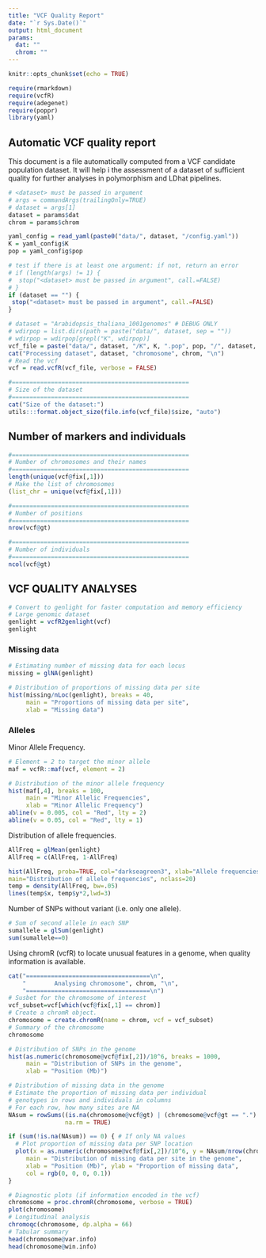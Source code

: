 ```yaml
---
title: "VCF Quality Report"
date: "`r Sys.Date()`"
output: html_document
params:
  dat: ""
  chrom: ""
---
```


```r
knitr::opts_chunk$set(echo = TRUE)
```

```r
require(rmarkdown)
require(vcfR)
require(adegenet)
require(poppr)
library(yaml)
```


## Automatic VCF quality report

This document is a file automatically computed from a VCF candidate population dataset. It will help i the assessment of a dataset of sufficient quality for further analyses in polymorphism and LDhat pipelines.


```r
# <dataset> must be passed in argument
# args = commandArgs(trailingOnly=TRUE)
# dataset = args[1]
dataset = params$dat
chrom = params$chrom

yaml_config = read_yaml(paste0("data/", dataset, "/config.yaml"))
K = yaml_config$K
pop = yaml_config$pop

# test if there is at least one argument: if not, return an error
# if (length(args) != 1) {
#  stop("<dataset> must be passed in argument", call.=FALSE)
# }
if (dataset == "") {
 stop("<dataset> must be passed in argument", call.=FALSE)
}

# dataset = "Arabidopsis_thaliana_1001genomes" # DEBUG ONLY
# wdirpop = list.dirs(path = paste("data/", dataset, sep = ""))
# wdirpop = wdirpop[grepl("K", wdirpop)]
vcf_file = paste("data/", dataset, "/K", K, ".pop", pop, "/", dataset, ".chromosome.", chrom, ".ldhat.vcf.gz", sep = "")
cat("Processing dataset", dataset, "chromosome", chrom, "\n")
# Read the vcf
vcf = read.vcfR(vcf_file, verbose = FALSE)

#==================================================
# Size of the dataset
#==================================================
cat("Size of the dataset:")
utils:::format.object_size(file.info(vcf_file)$size, "auto")
```

  <!-- Summary stats of dataset - Automatic Rmd report -->
  <!--      Number of markers -->
  <!--      Number of individuals -->
  <!--      Dist of number of markers (non-missing sites) per individual -->
  <!--      Missing sites -->
  <!--      Hist of missing sites distribution -->
  <!--      Number of sites with missing sites < 10% -->
  <!--      Depth -->
  <!--      MAF -->
       

## Number of markers and individuals

```r
#==================================================
# Number of chromosomes and their names
#==================================================
length(unique(vcf@fix[,1]))
# Make the list of chromosomes
(list_chr = unique(vcf@fix[,1]))

#==================================================
# Number of positions
#==================================================
nrow(vcf@gt)

#==================================================
# Number of individuals
#==================================================
ncol(vcf@gt)
```

## VCF QUALITY ANALYSES

```r
# Convert to genlight for faster computation and memory efficiency
# Large genomic dataset
genlight = vcfR2genlight(vcf)
genlight
```


### Missing data

```r
# Estimating number of missing data for each locus
missing = glNA(genlight)

# Distribution of proportions of missing data per site
hist(missing/nLoc(genlight), breaks = 40,
     main = "Proportions of missing data per site",
     xlab = "Missing data")
```


### Alleles

<!-- Number of alleles per sites and individuals. -->

<!-- ```{r echo = TRUE} -->
<!-- # Sum of second allele in each SNP -->
<!-- sumallele = glSum(genlight) -->
<!-- # Distribution of Minor Allele Frequencies -->
<!-- hist((sumallele/nLoc(genlight)), breaks = 40, -->
<!--      main = "Minor Allelic Frequencies", -->
<!--      xlab = "Minor Allelic Frequency") -->

<!-- # Mean number of second allele in each SNP -->
<!-- meanallele = glMean(genlight) -->

<!-- # Heatmap of the number of alleles per loci as a function of individuals -->
<!-- glPlot(genlight) -->
<!-- ``` -->


Minor Allele Frequency.

```r
# Element = 2 to target the minor allele
maf = vcfR::maf(vcf, element = 2)
```


```r
# Distribution of the minor allele frequency
hist(maf[,4], breaks = 100,
     main = "Minor Allelic Frequencies",
     xlab = "Minor Allelic Frequency")
abline(v = 0.005, col = "Red", lty = 2)
abline(v = 0.05, col = "Red", lty = 1)
```

Distribution of allele frequencies.

```r
AllFreq = glMean(genlight)
AllFreq = c(AllFreq, 1-AllFreq)
```

```r
hist(AllFreq, proba=TRUE, col="darkseagreen3", xlab="Allele frequencies",
main="Distribution of allele frequencies", nclass=20)
temp = density(AllFreq, bw=.05)
lines(temp$x, temp$y*2,lwd=3)
```

Number of SNPs without variant (i.e. only one allele).

```r
# Sum of second allele in each SNP
sumallele = glSum(genlight)
sum(sumallele==0)
```


Using chromR (vcfR) to locate unusual features in a genome, when quality information is available.

```r
cat("===================================\n",
    "        Analysing chromosome", chrom, "\n",
    "===================================\n")
# Susbet for the chromosome of interest
vcf_subset=vcf[which(vcf@fix[,1] == chrom)]
# Create a chromR object.
chromosome = create.chromR(name = chrom, vcf = vcf_subset)
# Summary of the chromosome
chromosome

# Distribution of SNPs in the genome
hist(as.numeric(chromosome@vcf@fix[,2])/10^6, breaks = 1000,
     main = "Distribution of SNPs in the genome",
     xlab = "Position (Mb)")

# Distribution of missing data in the genome
# Estimate the proportion of missing data per individual
# genotypes in rows and individuals in columns
# For each row, how many sites are NA
NAsum = rowSums((is.na(chromosome@vcf@gt) | (chromosome@vcf@gt == ".") | (chromosome@vcf@gt == "./.")),
                na.rm = TRUE)

if (sum(!is.na(NAsum)) == 0) { # If only NA values
  # Plot proportion of missing data per SNP location
  plot(x = as.numeric(chromosome@vcf@fix[,2])/10^6, y = NAsum/nrow(chromosome@vcf@gt),
     main = "Distribution of missing data per site in the genome",
     xlab = "Position (Mb)", ylab = "Proportion of missing data",
     col = rgb(0, 0, 0, 0.1))
}

# Diagnostic plots (if information encoded in the vcf)
chromosome = proc.chromR(chromosome, verbose = TRUE)
plot(chromosome)
# Longitudinal analysis
chromoqc(chromosome, dp.alpha = 66)
# Tabular summary
head(chromosome@var.info)
head(chromosome@win.info)
```



